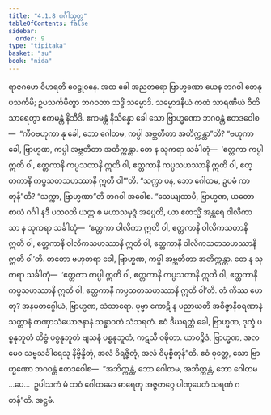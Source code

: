 ```yaml
---
title: "4.1.8 ဂင်္ဂါသုတ္တ"
tableOfContents: false
sidebar:
  order: 9
type: "tipitaka"
basket: "su"
book: "nida"
---
```



<DynamicBreadcrumb />

<Division number="131" book="nida">

<Paragraph number="847" book="nida">
ရာဇဂဟေ ဝိဟရတိ ဝေဠုဝနေ. အထ ခေါ အညတရော ဗြာဟ္မဏော ယေန ဘဂဝါ တေနုပသင်္ကမိ; ဥပသင်္ကမိတွာ ဘဂဝတာ သဒ္ဓိံ သမ္မောဒိ. သမ္မောဒနီယံ ကထံ သာရဏီယံ ဝီတိသာရေတွာ ဧကမန္တံ နိသီဒိ. ဧကမန္တံ နိသိန္နော ခေါ သော ဗြာဟ္မဏော ဘဂဝန္တံ ဧတဒဝေါစ—  “ကီဝဗဟုကာ နု ခေါ, ဘော ဂေါတမ, ကပ္ပါ အဗ္ဘတီတာ အတိက္ကန္တာ”တိ? “ဗဟုကာ ခေါ, ဗြာဟ္မဏ, ကပ္ပါ အဗ္ဘတီတာ အတိက္ကန္တာ. တေ န သုကရာ သင်္ခါတုံ—  ‘ဧတ္တကာ ကပ္ပါ ဣတိ ဝါ, ဧတ္တကာနိ ကပ္ပသတာနိ ဣတိ ဝါ, ဧတ္တကာနိ ကပ္ပသဟဿာနိ ဣတိ ဝါ, ဧတ္တကာနိ ကပ္ပသတသဟဿာနိ ဣတိ ဝါ’”တိ.
</Paragraph>

<Paragraph number="848" book="nida">
“သက္ကာ ပန, ဘော ဂေါတမ, ဥပမံ ကာတုန်”တိ? “သက္ကာ, ဗြာဟ္မဏာ”တိ ဘဂဝါ အဝေါစ. “သေယျထာပိ, ဗြာဟ္မဏ, ယတော စာယံ ဂင်္ဂါ နဒီ ပဘဝတိ ယတ္ထ စ မဟာသမုဒ္ဒံ အပ္ပေတိ, ယာ ဧတသ္မိံ အန္တရေ ဝါလိကာ သာ န သုကရာ သင်္ခါတုံ—  ‘ဧတ္တကာ ဝါလိကာ ဣတိ ဝါ, ဧတ္တကာနိ ဝါလိကသတာနိ ဣတိ ဝါ, ဧတ္တကာနိ ဝါလိကသဟဿာနိ ဣတိ ဝါ, ဧတ္တကာနိ ဝါလိကသတသဟဿာနိ ဣတိ ဝါ’တိ. တတော ဗဟုတရာ ခေါ, ဗြာဟ္မဏ, ကပ္ပါ အဗ္ဘတီတာ အတိက္ကန္တာ. တေ န သုကရာ သင်္ခါတုံ—  ‘ဧတ္တကာ ကပ္ပါ ဣတိ ဝါ, ဧတ္တကာနိ ကပ္ပသတာနိ ဣတိ ဝါ, ဧတ္တကာနိ ကပ္ပသဟဿာနိ ဣတိ ဝါ, ဧတ္တကာနိ ကပ္ပသတသဟဿာနိ ဣတိ ဝါ’တိ. တံ ကိဿ ဟေတု? အနမတဂ္ဂေါယံ, ဗြာဟ္မဏ, သံသာရော. ပုဗ္ဗာ ကောဋိ န ပညာယတိ အဝိဇ္ဇာနီဝရဏာနံ သတ္တာနံ တဏှာသံယောဇနာနံ သန္ဓာဝတံ သံသရတံ. ဧဝံ ဒီဃရတ္တံ ခေါ, ဗြာဟ္မဏ, ဒုက္ခံ ပစ္စနုဘူတံ တိဗ္ဗံ ပစ္စနုဘူတံ ဗျသနံ ပစ္စနုဘူတံ, ကဋသီ ဝဍ္ဎိတာ. ယာဝဉ္စိဒံ, ဗြာဟ္မဏ, အလမေဝ သဗ္ဗသင်္ခါရေသု နိဗ္ဗိန္ဒိတုံ, အလံ ဝိရဇ္ဇိတုံ, အလံ ဝိမုစ္စိတုန်”တိ.
</Paragraph>

<Paragraph number="849" book="nida">
ဧဝံ ဝုတ္တေ, သော ဗြာဟ္မဏော ဘဂဝန္တံ ဧတဒဝေါစ—  “အဘိက္ကန္တံ, ဘော ဂေါတမ, အဘိက္ကန္တံ, ဘော ဂေါတမ …ပေ…  ဥပါသကံ မံ ဘဝံ ဂေါတမော ဓာရေတု အဇ္ဇတဂ္ဂေ ပါဏုပေတံ သရဏံ ဂတန်”တိ.

</Paragraph>
</Division>

<Paragraph number="850" type="center" book="nida">
အဋ္ဌမံ.
</Paragraph>